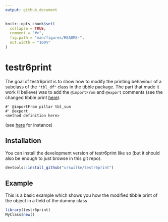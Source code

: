 ```yaml
---
output: github_document
---
```


<!-- README.md is generated from README.Rmd. Please edit that file -->

```r
knitr::opts_chunk$set(
  collapse = TRUE,
  comment = "#>",
  fig.path = "man/figures/README-",
  out.width = "100%"
)
```

# testr6print

The goal of testr6print is to show how to modify the printing behaviour of a 
subclass of the `"tbl_df"` class in the tibble package. 
The part that made it work (I believe) was to add the `@importFrom` and `@export`
comments (see the changed tibble print [here](https://github.com/urswilke/testr6print/commit/98f225b68ed3feebc6800830904681b93738ff0a#diff-b11b52486f7c60d184d1d0c3f5ae88135db04d13d209d4be06da37888af2fbb5)).

```
#' @importFrom pillar tbl_sum
#' @export
<method definition here>
```
(see [here](https://github.com/urswilke/testr6print/blob/d95ed8975d857d6c64739b98723ae98431c0723d/R/my_class.R#L52) for instance)

## Installation

You can install the development version of testr6print like so (but it should also be enough to just browse in this git repo).

```r
devtools::install_github("urswilke/testr6print")
```

## Example

This is a basic example which shows you how the modified tibble print of the 
object in a field of the dummy class

```r
library(testr6print)
MyClass$new()
```

